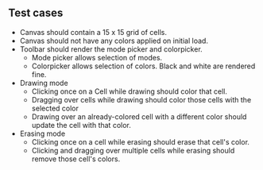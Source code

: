 ## Test cases

- Canvas should contain a 15 x 15 grid of cells.
- Canvas should not have any colors applied on initial load.
- Toolbar should render the mode picker and colorpicker.
  - Mode picker allows selection of modes.
  - Colorpicker allows selection of colors. Black and white are rendered fine.
- Drawing mode
  - Clicking once on a Cell while drawing should color that cell.
  - Dragging over cells while drawing should color those cells with the selected color
  - Drawing over an already-colored cell with a different color should update the cell with that color.
- Erasing mode
  - Clicking once on a cell while erasing should erase that cell's color.
  - Clicking and dragging over multiple cells while erasing should remove those cell's colors.

